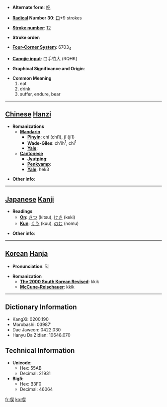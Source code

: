* '''Alternate form''': [[吃]]

* '''[[Wiktionary:Chinese radical index| Radical]] Number 30''': [[Wiktionary:Chinese radical index 口|口]]+9 strokes

* '''[[Wiktionary:Chinese total strokes index|Stroke number]]''': [[Wiktionary:Chinese total strokes index 12|12]]

* '''Stroke order''': 

* '''[[Wiktionary:Chinese four corner index|Four-Corner System]]''': 6703<sub>4</sub>

* '''[[Wiktionary:Chinese Cangjie index|Cangjie input]]''': 口手竹大 (RQHK)

* '''Graphical Significance and Origin''': 

* '''Common Meaning'''
*#eat
*# drink
*# suffer, endure, bear


----

== [[Chinese]] [[Hanzi]] ==

* '''Romanizations'''
** '''[[Mandarin]]'''
*** '''[[Pinyin]]''': chī (chi1), jī (ji1)
*** '''[[Wade-Giles]]''': ch'ih<sup>1</sup>, chi<sup>1</sup>
*** '''[[Yale]]''': 
** '''[[Cantonese]]'''
*** '''[[Jyutping]]''':
*** '''[[Penkyamp]]''': 
*** '''[[Yale]]''': hek3

* '''Other info''': 

----

== [[Japanese]] [[Kanji]] ==

* '''Readings'''
** '''[[On]]''': [[きつ]] (kitsu), [[けき]] (keki)
** '''[[Kun]]''': [[くう]] (kuu), [[のむ]] (nomu)

* '''Other info''':  

----

== [[Korean]] [[Hanja]] ==

* '''Pronunciation''': 끽

* '''Romanization'''
** '''[[The 2000 South Korean Revised Romanization|The 2000 South Korean Revised]]''': kkik
** '''[[McCune-Reischauer]]''': kkik

----

== Dictionary Information ==

* KangXi: 0200.190
* Morobashi: 03987'
* Dae Jaweon: 0422.030
* Hanyu Da Zidian: 10648.070

== Technical Information ==

* '''Unicode''':
** Hex: 55AB
** Decimal: 21931
* '''Big5''':
** Hex: B3F0
** Decimal: 46064

[[fr:喫]]
[[ko:喫]]